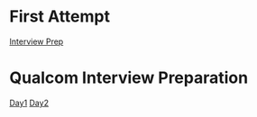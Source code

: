 = First Attempt =
[[first_interview_prep|Interview Prep]]

= Qualcom Interview Preparation =
[[Day1]]
[[Day2]]

